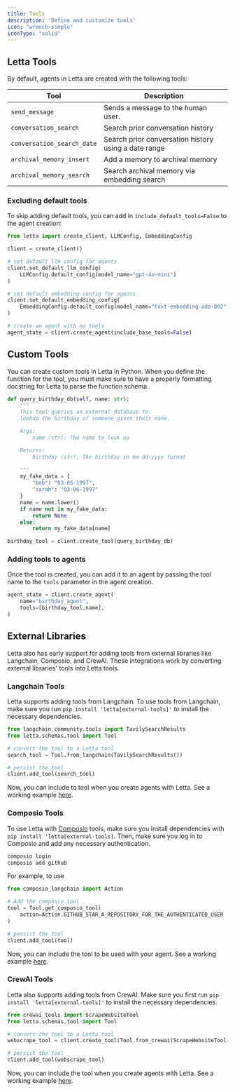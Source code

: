 ```yaml
---
title: Tools 
description: 'Define and customize tools'
icon: "wrench-simple"
iconType: "solid"
---
```


## Letta Tools 
By default, agents in Letta are created with the following tools: 

| Tool                       | Description                                          |
|----------------------------|------------------------------------------------------|
| `send_message`             | Sends a message to the human user.                   |
| `conversation_search`      | Search prior conversation history                    |
| `conversation_search_date` | Search prior conversation history using a date range |
| `archival_memory_insert`   | Add a memory to archival memory                      |
| `archival_memory_search`   | Search archival memory via embedding search          |

### Excluding default tools 

To skip adding default tools, you can add in `include_default_tools=False` to the agent creation:
```python
from letta import create_client, LLMConfig, EmbeddingConfig

client = create_client() 

# set default llm config for agents
client.set_default_llm_config(
    LLMConfig.default_config(model_name="gpt-4o-mini")
)

# set default embedding config for agents
client.set_default_embedding_config(
    EmbeddingConfig.default_config(model_name="text-embedding-ada-002")
)

# create an agent with no tools
agent_state = client.create_agent(include_base_tools=False) 
```

## Custom Tools 
You can create custom tools in Letta in Python. When you define the function for the tool, you must make sure to have a properly formatting docstring for Letta to parse the function schema. 
```python
def query_birthday_db(self, name: str): 
    """
    This tool queries an external database to 
    lookup the birthday of someone given their name.

    Args: 
        name (str): The name to look up 

    Returns: 
        birthday (str): The birthday in mm-dd-yyyy format
    
    """
    my_fake_data = {
        "bob": "03-06-1997", 
        "sarah": "03-06-1997"
    } 
    name = name.lower() 
    if name not in my_fake_data: 
        return None
    else: 
        return my_fake_data[name]

birthday_tool = client.create_tool(query_birthday_db)
```

### Adding tools to agents
Once the tool is created, you can add it to an agent by passing the tool name to the `tools` parameter in the agent creation.
```python
agent_state = client.create_agent(
    name="birthday_agent", 
    tools=[birthday_tool.name], 
)
```



## External Libraries 
Letta also has early support for adding tools from external libraries like Langchain, Composio, and CrewAI. These integrations work by converting external libraries' tools into Letta tools.

### Langchain Tools 
Letta supports adding tools from Langchain. To use tools from Langchain, make sure you run `pip install 'letta[external-tools]'` to install the necessary dependencies.
```python
from langchain_community.tools import TavilySearchResults
from letta.schemas.tool import Tool

# convert the tool to a Letta tool 
search_tool = Tool.from_langchain(TavilySearchResults())

# persist the tool 
client.add_tool(search_tool)
```
Now, you can include to tool when you create agents with Letta. See a working example [here](https://github.com/cpacker/MemGPT/blob/main/examples/langchain_tool_usage.py).

### Composio Tools 
To use Letta with [Composio](https://docs.composio.dev/introduction/intro/overview) tools, make sure you install dependencies with `pip install 'letta[external-tools]`. Then, make sure you log in to Composio and add any necessary authentication.
```bash
composio login
composio add github
```
For example, to use 
```python
from composio_langchain import Action

# Add the composio tool
tool = Tool.get_composio_tool(
    action=Action.GITHUB_STAR_A_REPOSITORY_FOR_THE_AUTHENTICATED_USER
)

# persist the tool
client.add_tool(tool)
```
Now, you can include the tool to be used with your agent. See a working example [here](https://github.com/cpacker/MemGPT/blob/main/examples/composio_tool_usage.py).

### CrewAI Tools
Letta also supports adding tools from CrewAI. Make sure you first run `pip install 'letta[external-tools]'` to install the necessary dependencies.
```python
from crewai_tools import ScrapeWebsiteTool
from letta.schemas.tool import Tool 

# convert the tool to a Letta tool
webscrape_tool = client.create_tool(Tool.from_crewai(ScrapeWebsiteTool()))

# persist the tool
client.add_tool(webscrape_tool)
```
Now, you can include the tool when you create agents with Letta. See a working example [here](https://github.com/cpacker/MemGPT/blob/main/examples/crewai_tool_usage.py).
